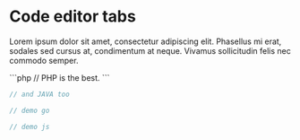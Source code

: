 # Code editor tabs

Lorem ipsum dolor sit amet, consectetur adipiscing elit. Phasellus mi erat, sodales sed cursus at, condimentum at neque. Vivamus sollicitudin felis nec commodo semper. 

<CodeblockTabs>
  ```php
  // PHP is the best.
  ```

  ```java
  // and JAVA too
  ```

  ```go
  // demo go
  ```

  ```javascript
  // demo js
  ```
</CodeblockTabs>
